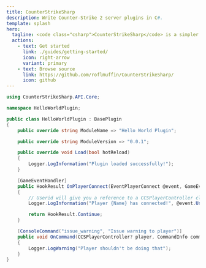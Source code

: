 ```yaml
---
title: CounterStrikeSharp
description: Write Counter-Strike 2 server plugins in C#.
template: splash
hero:
  tagline: <code class="csharp">CounterStrikeSharp</code> is a simpler way to write CS2 server plugins.
  actions:
    - text: Get started
      link: ./guides/getting-started/
      icon: right-arrow
      variant: primary
    - text: Browse source
      link: https://github.com/roflmuffin/CounterStrikeSharp/
      icon: github
---
```


```csharp
using CounterStrikeSharp.API.Core;

namespace HelloWorldPlugin;

public class HelloWorldPlugin : BasePlugin
{
    public override string ModuleName => "Hello World Plugin";

    public override string ModuleVersion => "0.0.1";

    public override void Load(bool hotReload)
    {
        Logger.LogInformation("Plugin loaded successfully!");
    }

    [GameEventHandler]
    public HookResult OnPlayerConnect(EventPlayerConnect @event, GameEventInfo info)
    {
        // Userid will give you a reference to a CCSPlayerController class
        Logger.LogInformation("Player {Name} has connected!", @event.Userid.PlayerName);

        return HookResult.Continue;
    }

    [ConsoleCommand("issue_warning", "Issue warning to player")]
    public void OnCommand(CCSPlayerController? player, CommandInfo command)
    {
        Logger.LogWarning("Player shouldn't be doing that");
    }
}
```

